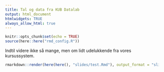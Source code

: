 ```yaml
---
title: Tal og data fra KUB Datalab
output: html_document
htmlwidgets: TRUE
always_allow_html: true
---
```

```r
knitr::opts_chunk$set(echo = TRUE)
source(here::here("rmd_config.R"))
```

Indtil videre ikke så mange, men om lidt udelukkende fra vores kursussystem.

```r
rmarkdown::render(here(here(), "slides/test.Rmd"), output_format = "slidy_presentation")
```


